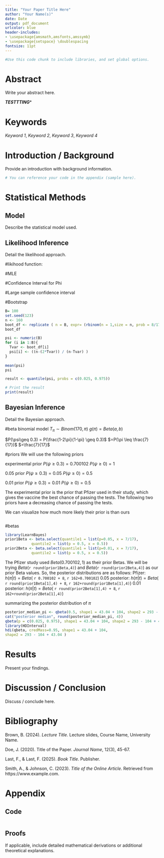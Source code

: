 ```yaml
---
title: "Your Paper Title Here"
author: "Your Name(s)"
date: Date
output: pdf_document
urlcolor: blue
header-includes:
- \usepackage{amsmath,amsfonts,amssymb}
- \usepackage{setspace} \doublespacing
fontsize: 11pt
---
```


```r
#Use this code chunk to include libraries, and set global options.
```

# Abstract
Write your abstract here.

***TESTTTING****

# Keywords
*Keyword 1*, *Keyword 2*, *Keyword 3*, *Keyword 4*

\newpage

# Introduction / Background
Provide an introduction with background information.

```r
# You can reference your code in the appendix (sample here).
```

# Statistical Methods

## Model
Describe the statistical model used.

## Likelihood Inference
Detail the likelihood approach.

#likihood function:

#MLE

#Confidence Interval for Phi

  #Large sample confidence interval
  
  #Bootstrap
  
```r
B= 100
set.seed(123)
n <- 160
boot_df <- replicate ( n = B, expr= (rbinom(n = 1,size = n, prob = 8/170)))
boot_df

psi <- numeric(B)
for (i in 1:B){
  Tvar <- boot_df[i]
  psi[i] <- ((n-(2*Tvar)) / (n-Tvar) )
}                       
        
mean(psi)
psi

result <- quantile(psi, probs = c(0.025, 0.975))

# Print the result
print(result)

```
  

## Bayesian Inference
Detail the Bayesian approach.

#beta binomial model
$T_{\pi} \sim Binom(170,\pi)$
$g(\pi) = Beta(a,b)$

$P(\psi\geq 0.3) = P(\frac{1-2\pi}{1-\pi} \geq 0.3)$
$=P(\pi \leq \frac{7}{17})$
$=\frac{7}{17}$

#priors
We will use the following priors

experimental prior
$P(\psi \geq 0.3) = 0.700102$
$P(\psi \geq 0) = 1$

0.05 prior
$P(\psi \geq 0.3) = 0.05$
$P(\psi \geq 0) = 0.5$

0.01 prior
$P(\psi \geq 0.3) = 0.01$
$P(\psi \geq 0) = 0.5$

The experimental prior is the prior that Pfizer used in their study, which gives the vaccine the best chance of passing the tests. The following two priors have a decreasing chance of passing the tests.

We can visualize how much more likely their prior is than ours
```r

```


#betas

```r
library(LearnBayes)
prior1Beta <- beta.select(quantile1 = list(p=0.05, x = 7/17),
            quantile2 = list(p = 0.5, x = 0.5))
prior2Beta <- beta.select(quantile1 = list(p=0.01, x = 7/17),
            quantile2 = list(p = 0.5, x = 0.5))
```

The Pfizer study used $Beta(0.700102,1)$ as their prior Betas.
We will be trying $Beta($`r round(prior1Beta,4)`$)$ and $Beta($`r round(prior2Beta,4)`$)$ as our prior Beta values.
So, the posterior distributions are as follows:
Pfizer: $h(\pi|t) = Beta($ `r 0.700102 + 8`, `r 162+0.700102`$)$
0.05 posterior: $h(\pi|t) = Beta($ `r round(prior1Beta[1],4) + 8`, `r 162+round(prior1Beta[1],4)`$)$
0.01 posterior: $h(\pi|t) = Beta($ `r round(prior2Beta[1],4) + 8`, `r 162+round(prior2Beta[1],4)`$)$

summarizing the posterior distribution of $\pi$

```r
posterior_median_pi <- qbeta(0.5, shape1 = 43.04 + 104, shape2 = 293 - 104 + 43.04 )
cat("posterior median", round(posterior_median_pi, 4))
qbeta(p = c(0.025, 0.975), shape1 = 43.04 + 104, shape2 = 293 - 104 + 43.04)
library(HDInterval)
hdi(qbeta, credMass=0.95, shape1 = 43.04 + 104,
shape2 = 293 - 104 + 43.04 )

```

# Results
Present your findings. 

# Discussion / Conclusion
Discuss / conclude here.

# Bibliography

Brown, B. (2024). *Lecture Title*. Lecture slides, Course Name, University Name.

Doe, J. (2020). Title of the Paper. *Journal Name*, 12(3), 45-67.

Last, F., & Last, F. (2025). *Book Title*. Publisher.

Smith, A., & Johnson, C. (2023). *Title of the Online Article*. Retrieved from https://www.example.com.

# Appendix

## Code
```r
```

## Proofs
If applicable, include detailed mathematical derivations or additional theoretical explanations.
